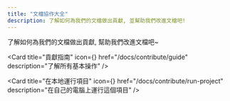 ```yaml
---
title: "文檔協作大全"
description: 了解如何為我們的文檔做出貢獻, 並幫助我們改進文檔吧!
---
```



了解如何為我們的文檔做出貢獻, 幫助我們改進文檔吧~

<Cards className='mt-4'>

<Card
  title="貢獻指南"
  icon={<Book />}
  href="/docs/contribute/guide"
  description="了解所有基本操作"
/>

<Card
  title="在本地運行項目"
  icon={<Star />}
  href="/docs/contribute/run-project"
  description="在自己的電腦上運行這個項目"
/>

</Cards>
